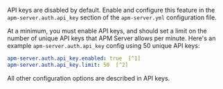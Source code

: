 
API keys are disabled by default. Enable and configure this feature in the `apm-server.auth.api_key`
section of the `apm-server.yml` configuration file.

At a minimum, you must enable API keys,
and should set a limit on the number of unique API keys that APM Server allows per minute.
Here's an example `apm-server.auth.api_key` config using 50 unique API keys:

```yaml
apm-server.auth.api_key.enabled: true  [^1]
apm-server.auth.api_key.limit: 50  [^2]
```
[^1]: Enables API keys
[^2]: Restricts the number of unique API keys that ((es)) allows each minute.
This value should be the number of unique API keys configured in your monitored services.

All other configuration options are described in <DocLink id="enObservabilityApmApiKey">API keys</DocLink>.
